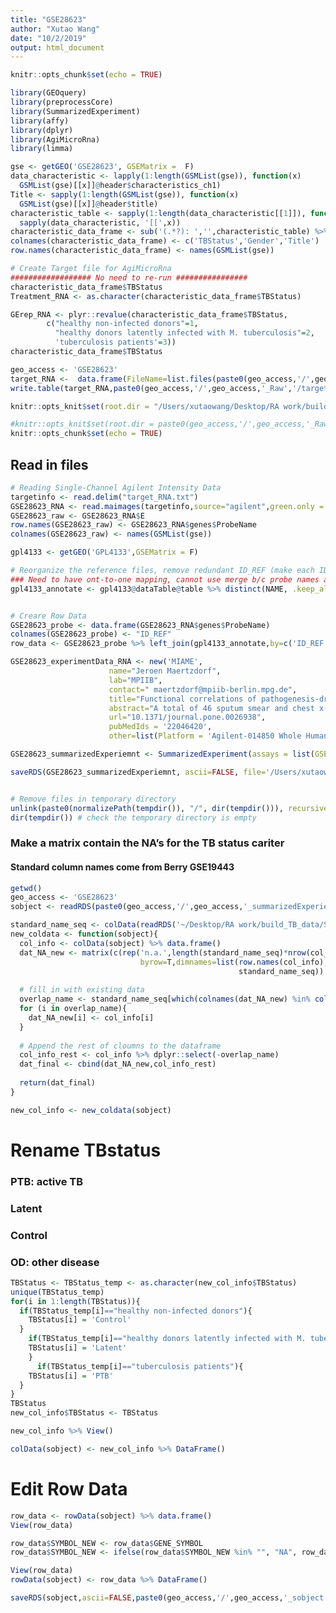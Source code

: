 ```yaml
---
title: "GSE28623"
author: "Xutao Wang"
date: "10/2/2019"
output: html_document
---
```


```r
knitr::opts_chunk$set(echo = TRUE)
```

```r
library(GEOquery)
library(preprocessCore)
library(SummarizedExperiment)
library(affy)
library(dplyr)
library(AgiMicroRna)
library(limma)
```


```r
gse <- getGEO('GSE28623', GSEMatrix =  F)
data_characteristic <- lapply(1:length(GSMList(gse)), function(x)  
  GSMList(gse)[[x]]@header$characteristics_ch1)
Title <- sapply(1:length(GSMList(gse)), function(x)  
  GSMList(gse)[[x]]@header$title)
characteristic_table <- sapply(1:length(data_characteristic[[1]]), function(x) 
  sapply(data_characteristic, '[[',x)) 
characteristic_data_frame <- sub('(.*?): ','',characteristic_table) %>% as_tibble() %>%  mutate(Title=Title) %>% DataFrame()
colnames(characteristic_data_frame) <- c('TBStatus','Gender','Title')
row.names(characteristic_data_frame) <- names(GSMList(gse))
```

```r

# Create Target file for AgiMicroRna
################## No need to re-run ################
characteristic_data_frame$TBStatus
Treatment_RNA <- as.character(characteristic_data_frame$TBStatus)

GErep_RNA <- plyr::revalue(characteristic_data_frame$TBStatus, 
        c("healthy non-infected donors"=1, 
          "healthy donors latently infected with M. tuberculosis"=2,
          'tuberculosis patients'=3))
characteristic_data_frame$TBStatus

geo_access <- 'GSE28623'
target_RNA <-  data.frame(FileName=list.files(paste0(geo_access,'/',geo_access,'_Raw'),pattern = "txt.gz.*"),Treatment=Treatment_RNA,GErep=GErep_RNA)
write.table(target_RNA,paste0(geo_access,'/',geo_access,'_Raw','/target_RNA.txt'),sep='\t')
```

```r
knitr::opts_knit$set(root.dir = "/Users/xutaowang/Desktop/RA work/build_TB_data/Signatures/Blankley/GSE28623/GSE28623_Raw")

#knitr::opts_knit$set(root.dir = paste0(geo_access,'/',geo_access,'_Raw'))
knitr::opts_chunk$set(echo = TRUE)
```

## Read in files
```r
# Reading Single-Channel Agilent Intensity Data
targetinfo <- read.delim("target_RNA.txt")
GSE28623_RNA <- read.maimages(targetinfo,source="agilent",green.only = TRUE)
GSE28623_raw <- GSE28623_RNA$E
row.names(GSE28623_raw) <- GSE28623_RNA$genes$ProbeName
colnames(GSE28623_raw) <- names(GSMList(gse))
```

```r
gpl4133 <- getGEO('GPL4133',GSEMatrix = F) 

# Reorganize the reference files, remove redundant ID_REF (make each ID unique)
### Need to have ont-to-one mapping, cannot use merge b/c probe names are no unique?
gpl4133_annotate <- gpl4133@dataTable@table %>% distinct(NAME, .keep_all = TRUE)


# Creare Row Data
GSE28623_probe <- data.frame(GSE28623_RNA$genes$ProbeName)
colnames(GSE28623_probe) <- "ID_REF"
row_data <- GSE28623_probe %>% left_join(gpl4133_annotate,by=c('ID_REF'='NAME')) %>% DataFrame
```

```r
GSE28623_experimentData_RNA <- new('MIAME',
                      name="Jeroen Maertzdorf",
                      lab="MPIIB",
                      contact=" maertzdorf@mpiib-berlin.mpg.de",
                      title="Functional correlations of pathogenesis-driven gene expression signatures in tuberculosis. ",
                      abstract="A total of 46 sputum smear and chest x-ray positive TB patients (TB), 25 latently infected healthy donors (LTBI, TB case contacts with Mantoux test induration >= 10mm) and 37 uninfected donors (NID, Mantoux test induration = 0mm) were included from a cohort in The Gambia.",
                      url="10.1371/journal.pone.0026938",
                      pubMedIds = '22046420',
                      other=list(Platform = 'Agilent-014850 Whole Human Genome Microarray 4x44K G4112F (Feature Number version): GPL4133'))

GSE28623_summarizedExperiemnt <- SummarizedExperiment(assays = list(GSE28623_non_normalized_RNA= as.matrix(GSE28623_raw)), colData = characteristic_data_frame, rowData = row_data, metadata = list(GSE28623_experimentData_RNA)); GSE28623_summarizedExperiemnt
```

```r
saveRDS(GSE28623_summarizedExperiemnt, ascii=FALSE, file='/Users/xutaowang/Desktop/RA work/build_TB_data/Signatures/Blankley/GSE28623/GSE28623_summarizedExperiemnt.RDS')


# Remove files in temporary directory
unlink(paste0(normalizePath(tempdir()), "/", dir(tempdir())), recursive = TRUE)
dir(tempdir()) # check the temporary directory is empty
```

### Make a matrix contain the NA's for the TB status cariter
#### Standard column names come from Berry GSE19443
```r
getwd()
geo_access <- 'GSE28623'
sobject <- readRDS(paste0(geo_access,'/',geo_access,'_summarizedExperiemnt.RDS'))
```

```r
standard_name_seq <- colData(readRDS('~/Desktop/RA work/build_TB_data/Signatures/Berry/GSE19443/GSE19443_summarizedExperiemnt.RDS')) %>% data.frame() %>% colnames
new_coldata <- function(sobject){
  col_info <- colData(sobject) %>% data.frame()
  dat_NA_new <- matrix(c(rep('n.a.',length(standard_name_seq)*nrow(col_info))),ncol=length(standard_name_seq),
                             byrow=T,dimnames=list(row.names(col_info),
                                                   standard_name_seq)) %>% data.frame()
  
  # fill in with existing data
  overlap_name <- standard_name_seq[which(colnames(dat_NA_new) %in% colnames(col_info))]
  for (i in overlap_name){
    dat_NA_new[i] <- col_info[i]
  }
  
  # Append the rest of cloumns to the dataframe
  col_info_rest <- col_info %>% dplyr::select(-overlap_name)
  dat_final <- cbind(dat_NA_new,col_info_rest)
  
  return(dat_final)
}

new_col_info <- new_coldata(sobject)

```

# Rename TBstatus
### PTB: active TB
### Latent
### Control
### OD: other disease
```r
TBStatus <- TBStatus_temp <- as.character(new_col_info$TBStatus)
unique(TBStatus_temp)
for(i in 1:length(TBStatus)){
  if(TBStatus_temp[i]=="healthy non-infected donors"){
    TBStatus[i] = 'Control'
  }
    if(TBStatus_temp[i]=="healthy donors latently infected with M. tuberculosis"){
    TBStatus[i] = 'Latent'
    }
      if(TBStatus_temp[i]=="tuberculosis patients"){
    TBStatus[i] = 'PTB'
  }
}
TBStatus
new_col_info$TBStatus <- TBStatus

new_col_info %>% View()

colData(sobject) <- new_col_info %>% DataFrame()

```

# Edit Row Data

```r
row_data <- rowData(sobject) %>% data.frame()
View(row_data)

row_data$SYMBOL_NEW <- row_data$GENE_SYMBOL
row_data$SYMBOL_NEW <- ifelse(row_data$SYMBOL_NEW %in% "", "NA", row_data$SYMBOL_NEW)

View(row_data)
rowData(sobject) <- row_data %>% DataFrame()

saveRDS(sobject,ascii=FALSE,paste0(geo_access,'/',geo_access,'_sobject.RDS'))
```



